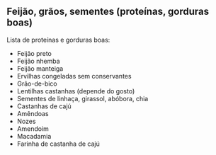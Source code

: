 
## Feijão, grãos, sementes (proteínas, gorduras boas)

Lista de proteínas e gorduras boas: 

- Feijão preto
- Feijão nhemba
- Feijão manteiga
- Ervilhas congeladas sem conservantes
- Grão-de-bico
- Lentilhas castanhas (depende do gosto)
- Sementes de linhaça, girassol, abóbora, chia
- Castanhas de cajú
- Amêndoas
- Nozes
- Amendoim
- Macadamia
- Farinha de castanha de cajú